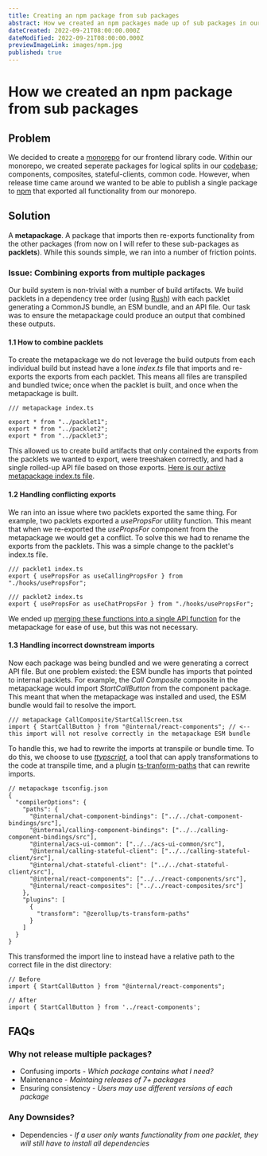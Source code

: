 ```yaml
---
title: Creating an npm package from sub packages
abstract: How we created an npm packages made up of sub packages in our monorepo
dateCreated: 2022-09-21T08:00:00.000Z
dateModified: 2022-09-21T08:00:00.000Z
previewImageLink: images/npm.jpg
published: true
---
```


# How we created an npm package from sub packages

## Problem

We decided to create a [monorepo](https://monorepo.tools/) for our frontend library code. Within our monorepo, we created seperate packages for logical splits in our [codebase](https://github.com/Azure/communication-ui-library); components, composites, stateful-clients, common code. However, when release time came around we wanted to be able to publish a single package to [npm](https://www.npmjs.com/) that exported all functionality from our monorepo.

## Solution

A **metapackage**. A package that imports then re-exports functionality from the other packages (from now on I will refer to these sub-packages as **packlets**). While this sounds simple, we ran into a number of friction points.

### Issue: Combining exports from multiple packages

Our build system is non-trivial with a number of build artifacts. We build packlets in a dependency tree order (using [Rush](https://rushjs.io/)) with each packlet generating a CommonJS bundle, an ESM bundle, and an API file. Our task was to ensure the metapackage could produce an output that combined these outputs.

#### 1.1 How to combine packlets

To create the metapackage we do not leverage the build outputs from each individual build but instead have a lone _index.ts_ file that imports and re-exports the exports from each packlet. This means all files are transpiled and bundled twice; once when the packlet is built, and once when the metapackage is built.

```tsx
/// metapackage index.ts

export * from "../packlet1";
export * from "../packlet2";
export * from "../packlet3";
```

This allowed us to create build artifacts that only contained the exports from the packlets we wanted to export, were treeshaken correctly, and had a single rolled-up API file based on those exports. [Here is our active metapackage index.ts file](https://github.com/Azure/communication-ui-library/blob/main/packages/communication-react/src/index.ts).

#### 1.2 Handling conflicting exports

We ran into an issue where two packlets exported the same thing. For example, two packlets exported a _usePropsFor_ utility function. This meant that when we re-exported the _usePropsFor_ component from the metapackage we would get a conflict. To solve this we had to rename the exports from the packlets. This was a simple change to the packlet's index.ts file.

```tsx
/// packlet1 index.ts
export { usePropsFor as useCallingPropsFor } from "./hooks/usePropsFor";

/// packlet2 index.ts
export { usePropsFor as useChatPropsFor } from "./hooks/usePropsFor";
```

We ended up [merging these functions into a single API function](https://github.com/Azure/communication-ui-library/blob/0020b07e979b896b72ba4d0ac231f4cc9793ff8f/packages/communication-react/src/mergedHooks.ts#L118) for the metapackage for ease of use, but this was not necessary.

#### 1.3 Handling incorrect downstream imports

Now each package was being bundled and we were generating a correct API file. But one problem existed: the ESM bundle has imports that pointed to internal packlets. For example, the _Call Composite_ composite in the metapackage would import _StartCallButton_ from the component package. This meant that when the metapackage was installed and used, the ESM bundle would fail to resolve the import.

```tsx
/// metapackage CallComposite/StartCallScreen.tsx
import { StartCallButton } from "@internal/react-components"; // <-- this import will not resolve correctly in the metapackage ESM bundle
```

To handle this, we had to rewrite the imports at transpile or bundle time. To do this, we choose to use [_ttypscript_](https://github.com/cevek/ttypescript), a tool that can apply transformations to the code at transpile time, and a plugin [ts-tranform-paths](https://www.npmjs.com/package/@zerollup/ts-transform-paths) that can rewrite imports.

```tsx
// metapackage tsconfig.json
{
  "compilerOptions": {
    "paths": {
      "@internal/chat-component-bindings": ["../../chat-component-bindings/src"],
      "@internal/calling-component-bindings": ["../../calling-component-bindings/src"],
      "@internal/acs-ui-common": ["../../acs-ui-common/src"],
      "@internal/calling-stateful-client": ["../../calling-stateful-client/src"],
      "@internal/chat-stateful-client": ["../../chat-stateful-client/src"],
      "@internal/react-components": ["../../react-components/src"],
      "@internal/react-composites": ["../../react-composites/src"]
    },
    "plugins": [
      {
        "transform": "@zerollup/ts-transform-paths"
      }
    ]
  }
}
```

This transformed the import line to instead have a relative path to the correct file in the dist directory:

```tsx
// Before
import { StartCallButton } from "@internal/react-components";

// After
import { StartCallButton } from '../react-components';
```

## FAQs

### Why not release multiple packages?

- Confusing imports - _Which package contains what I need?_
- Maintenance - _Maintaing releases of 7+ packages_
- Ensuring consistency - _Users may use different versions of each package_

### Any Downsides?

- Dependencies - _If a user only wants functionality from one packlet, they will still have to install all dependencies_
